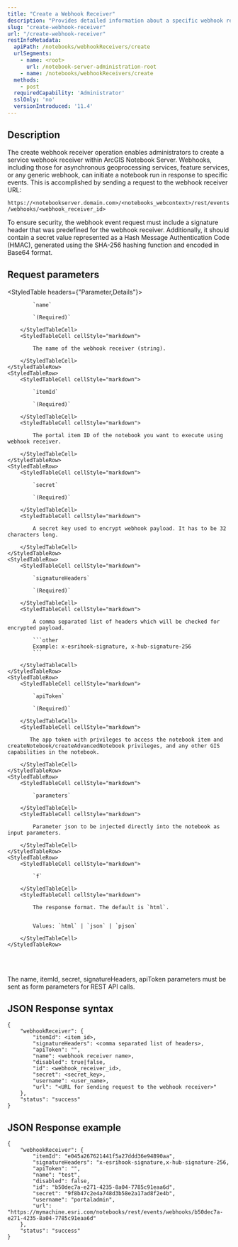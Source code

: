 ```yaml
---
title: "Create a Webhook Receiver"
description: "Provides detailed information about a specific webhook receiver identified by its Id."
slug: "create-webhook-receiver"
url: "/create-webhook-receiver"
restInfoMetadata:
  apiPath: /notebooks/webhookReceivers/create
  urlSegments:
    - name: <root>
      url: /notebook-server-administration-root
    - name: /notebooks/webhookReceivers/create
  methods:
    - post
  requiredCapability: 'Administrator'  
  sslOnly: 'no'
  versionIntroduced: '11.4'
---
```


## Description

The create webhook receiver operation enables administrators to create a service webhook receiver within ArcGIS Notebook Server. Webhooks, including those for asynchronous geoprocessing services, feature services, or any generic webhook, can initiate a notebook run in response to specific events. This is accomplished by sending a request to the webhook receiver URL:

```https://<notebookserver.domain.com>/<notebooks_webcontext>/rest/events/webhooks/<webhook_receiver_id>```

To ensure security, the webhook event request must include a signature header that was predefined for the webhook receiver. Additionally, it should contain a secret value represented as a Hash Message Authentication Code (HMAC), generated using the SHA-256 hashing function and encoded in Base64 format.

## Request parameters

<StyledTable headers={"Parameter,Details"}>
    <StyledTableRow>
        <StyledTableCell cellStyle="markdown">

            `name`

            `(Required)`

        </StyledTableCell>
        <StyledTableCell cellStyle="markdown">

            The name of the webhook receiver (string).

        </StyledTableCell>
    </StyledTableRow>
    <StyledTableRow>
        <StyledTableCell cellStyle="markdown">

            `itemId`

            `(Required)`

        </StyledTableCell>
        <StyledTableCell cellStyle="markdown">

            The portal item ID of the notebook you want to execute using webhook receiver.

        </StyledTableCell>
    </StyledTableRow>    
    <StyledTableRow>
        <StyledTableCell cellStyle="markdown">

            `secret`

            `(Required)`

        </StyledTableCell>
        <StyledTableCell cellStyle="markdown">

            A secret key used to encrypt webhook payload. It has to be 32 characters long.

        </StyledTableCell>
    </StyledTableRow>
    <StyledTableRow>
        <StyledTableCell cellStyle="markdown">

            `signatureHeaders`

            `(Required)`

        </StyledTableCell>
        <StyledTableCell cellStyle="markdown">

            A comma separated list of headers which will be checked for encrypted payload. 
            
            ```other
            Example: x-esrihook-signature, x-hub-signature-256
            ```

        </StyledTableCell>
    </StyledTableRow>
    <StyledTableRow>
        <StyledTableCell cellStyle="markdown">

            `apiToken`

            `(Required)`

        </StyledTableCell>
        <StyledTableCell cellStyle="markdown">

           The app token with privileges to access the notebook item and createNotebook/createAdvancedNotebook privileges, and any other GIS capabilities in the notebook.

        </StyledTableCell>
    </StyledTableRow>
    <StyledTableRow>
        <StyledTableCell cellStyle="markdown">

            `parameters`

        </StyledTableCell>
        <StyledTableCell cellStyle="markdown">

            Parameter json to be injected directly into the notebook as input parameters. 

        </StyledTableCell>
    </StyledTableRow>
    <StyledTableRow>
        <StyledTableCell cellStyle="markdown">

            `f`

        </StyledTableCell>
        <StyledTableCell cellStyle="markdown">

            The response format. The default is `html`.


            Values: `html` | `json` | `pjson`

        </StyledTableCell>
    </StyledTableRow>
</StyledTable>

<br></br>

<Note>
The name, itemId, secret, signatureHeaders, apiToken parameters must be sent as form parameters for REST API calls.
</Note>


## JSON Response syntax

```other
{
    "webhookReceiver": {
        "itemId": <item_id>,
        "signatureHeaders": <comma separated list of headers>,
        "apiToken": "",
        "name": <webhook receiver name>,
        "disabled": true|false,
        "id": <webhook_receiver_id>,
        "secret": <secret_key>,
        "username": <user_name>,
        "url": "<URL for sending request to the webhook receiver>"
    },
    "status": "success"
}
```

## JSON Response example

```other
{
    "webhookReceiver": {
        "itemId": "e045a267621441f5a27ddd36e94890aa",
        "signatureHeaders": "x-esrihook-signature,x-hub-signature-256,
        "apiToken": "",
        "name": "test",
        "disabled": false,
        "id": "b50dec7a-e271-4235-8a04-7785c91eaa6d",
        "secret": "9f8b47c2e4a748d3b58e2a17ad8f2e4b",
        "username": "portaladmin",
        "url": "https://mymachine.esri.com/notebooks/rest/events/webhooks/b50dec7a-e271-4235-8a04-7785c91eaa6d"
    },
    "status": "success"
}
```
